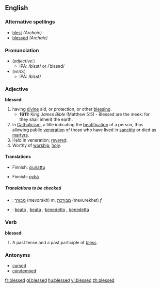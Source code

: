 ==English==

===Alternative spellings===
* [[blest]] ''(Archaic)''
* [[blessèd]] ''(Archaic)''

===Pronunciation===
*(''adjective'':)
**IPA: /blɛst/ or /ˈblɛsəd/
*(''verb'':)
**IPA: /blɛst/

===Adjective===
'''blessed'''

# having [[divine]] aid, or protection, or other [[blessing]].
#*'''1611:''' ''King James Bible'' (Matthew 5:5) - Blessed are the meek: for they shall inherit the earth.
# In [[Catholicism]], a title indicating the [[beatification]] of a person, thus allowing public [[veneration]] of those who have lived in [[sanctity]] or died as [[martyr]]s.
# Held in veneration; [[revere|revered]].
# Worthy of [[worship]]; [[holy]].

====Translations====
{{trans-top|having divine aid, or protection, or other blessing}}
*Finnish: [[siunattu]]
{{trans-mid}}
{{trans-bottom}}

{{trans-top|In Catholicism, a title indicating the beatification of a person}}
{{trans-mid}}
{{trans-bottom}}

{{trans-top|Held in veneration; revered}}
{{trans-mid}}
{{trans-bottom}}

{{trans-top|Worthy of worship; holy}}
*Finnish: [[pyhä]]
{{trans-mid}}
{{trans-bottom}}

=====Translations to be checked=====
{{checktrans}}
{{top}}
*{{ttbc|Hebrew}}: [[מבורך]] (mevorakh) ''m'', [[מבורכת]] (mevurekhet) ''f''
{{mid}}
*{{ttbc|Italian}}: [[beato]] {{m}}, [[beata]] {{f}}; [[benedetto]] {{m}}, [[benedetta]] {{f}}
{{bottom}}

===Verb===
'''blessed'''

# A past tense and a past participle of [[bless]].

===Antonyms===
*[[cursed]]
*[[condemned]]

[[fr:blessed]]
[[gl:blessed]]
[[hu:blessed]]
[[vi:blessed]]
[[zh:blessed]]
